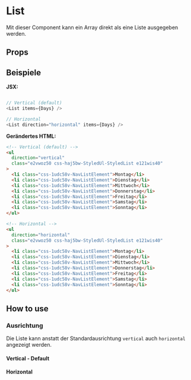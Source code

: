 


<Meta title="Molecules/List" component={List} decorators={[withKnobs]} />

# List

Mit dieser Component kann ein Array direkt als eine Liste ausgegeben werden.

<Preview>
  <Story name="Default MDX">
    <List
      direction={select('Ausrichtung', ['vertical', 'horizontal'])}
      items={Days}
    />
  </Story>
</Preview>

## Props

<Props of={List} />

## Beispiele

**JSX:**

```javascript

// Vertical (default)
<List items={Days} />

// Horizontal
<List direction="horizontal" items={Days} />
```

**Gerändertes HTML:**

```html
<!-- Vertical (default) -->
<ul
  direction="vertical"
  class="e2vwoz50 css-haj5bw-StyledUl-StyledList e121wis40"
>
  <li class="css-1udc58v-NavListElement">Montag</li>
  <li class="css-1udc58v-NavListElement">Dienstag</li>
  <li class="css-1udc58v-NavListElement">Mittwoch</li>
  <li class="css-1udc58v-NavListElement">Donnerstag</li>
  <li class="css-1udc58v-NavListElement">Freitag</li>
  <li class="css-1udc58v-NavListElement">Samstag</li>
  <li class="css-1udc58v-NavListElement">Sonntag</li>
</ul>

<!-- Horizontal -->
<ul
  direction="horizontal"
  class="e2vwoz50 css-haj5bw-StyledUl-StyledList e121wis40"
>
  <li class="css-1udc58v-NavListElement">Montag</li>
  <li class="css-1udc58v-NavListElement">Dienstag</li>
  <li class="css-1udc58v-NavListElement">Mittwoch</li>
  <li class="css-1udc58v-NavListElement">Donnerstag</li>
  <li class="css-1udc58v-NavListElement">Freitag</li>
  <li class="css-1udc58v-NavListElement">Samstag</li>
  <li class="css-1udc58v-NavListElement">Sonntag</li>
</ul>
```

## How to use

### Ausrichtung

Die Liste kann anstatt der Standardausrichtung `vertical` auch `horizontal` angezeigt werden.

#### Vertical - Default

<Preview>
  <Story name="Default Vertical">
    <List items={Days} />
  </Story>
</Preview>

#### Horizontal

<Preview>
  <Story name="Default Horizontal">
    <List direction="horizontal" items={Days} />
  </Story>
</Preview>
